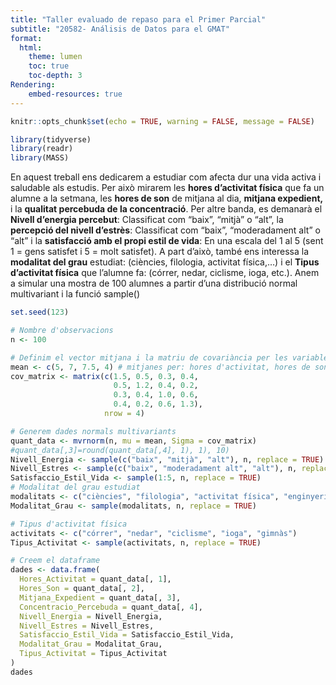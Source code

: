 ```yaml
---
title: "Taller evaluado de repaso para el Primer Parcial"
subtitle: "20582- Análisis de Datos para el GMAT"
format:
  html:
    theme: lumen
    toc: true
    toc-depth: 3
Rendering:
    embed-resources: true
---
```


```r
knitr::opts_chunk$set(echo = TRUE, warning = FALSE, message = FALSE)
```

```r
library(tidyverse)
library(readr)
library(MASS)
```

En aquest treball ens dedicarem a estudiar com afecta dur una vida activa i saludable als estudis. Per això mirarem les **hores d'activitat física** que fa un alumne a la setmana, les **hores de son** de mitjana al dia, **mitjana expedient,** i la **qualitat percebuda de la concentració**. Per altre banda, es demanarà el **Nivell d'energia percebut**: Classificat com "baix", "mitjà" o "alt", la **percepció del nivell d'estrès**: Classificat com "baix", "moderadament alt" o "alt" i la **satisfacció amb el propi estil de vida**: En una escala del 1 al 5 (sent 1 = gens satisfet i 5 = molt satisfet). A part d'això, també ens interessa la **modalitat del grau** estudiat: (ciències, filologia, activitat física,...) i el **Tipus d'activitat física** que l'alumne fa: (córrer, nedar, ciclisme, ioga, etc.). Anem a simular una mostra de 100 alumnes a partir d'una distribució normal multivariant i la funció sample()

```r
set.seed(123)

# Nombre d'observacions
n <- 100

# Definim el vector mitjana i la matriu de covariància per les variables quantitatives
mean <- c(5, 7, 7.5, 4) # mitjanes per: hores d'activitat, hores de son, expedient, concentració percebuda
cov_matrix <- matrix(c(1.5, 0.5, 0.3, 0.4,
                       0.5, 1.2, 0.4, 0.2,
                       0.3, 0.4, 1.0, 0.6,
                       0.4, 0.2, 0.6, 1.3), 
                     nrow = 4)

# Generem dades normals multivariants
quant_data <- mvrnorm(n, mu = mean, Sigma = cov_matrix)
#quant_data[,3]=round(quant_data[,4], 1), 1), 10)
Nivell_Energia <- sample(c("baix", "mitjà", "alt"), n, replace = TRUE)
Nivell_Estres <- sample(c("baix", "moderadament alt", "alt"), n, replace = TRUE)
Satisfaccio_Estil_Vida <- sample(1:5, n, replace = TRUE)
# Modalitat del grau estudiat
modalitats <- c("ciències", "filologia", "activitat física", "enginyeria", "economia")
Modalitat_Grau <- sample(modalitats, n, replace = TRUE)

# Tipus d'activitat física
activitats <- c("córrer", "nedar", "ciclisme", "ioga", "gimnàs")
Tipus_Activitat <- sample(activitats, n, replace = TRUE)

# Creem el dataframe
dades <- data.frame(
  Hores_Activitat = quant_data[, 1],
  Hores_Son = quant_data[, 2],
  Mitjana_Expedient = quant_data[, 3],
  Concentracio_Percebuda = quant_data[, 4],
  Nivell_Energia = Nivell_Energia,
  Nivell_Estres = Nivell_Estres,
  Satisfaccio_Estil_Vida = Satisfaccio_Estil_Vida,
  Modalitat_Grau = Modalitat_Grau,
  Tipus_Activitat = Tipus_Activitat
)
dades
```

```{}
```
